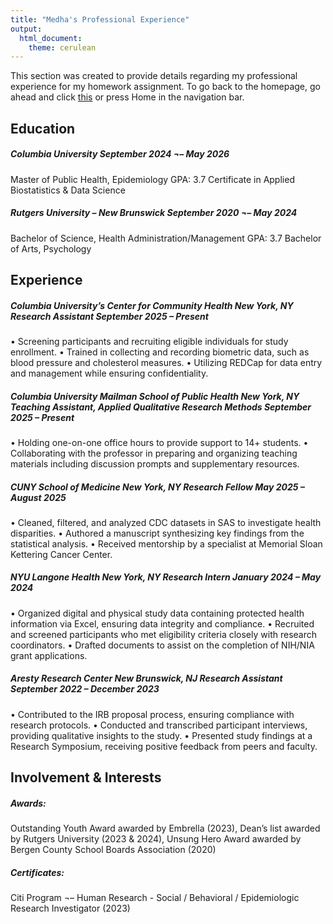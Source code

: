 ```yaml
---
title: "Medha's Professional Experience"
output: 
  html_document:
    theme: cerulean
---
```


This section was created to provide details regarding my professional experience for my homework assignment. To go back to the homepage, go ahead and click [this](index.html) or press Home in the navigation bar.

## Education
##### Columbia University	September 2024 ¬– May 2026
Master of Public Health, Epidemiology 	GPA: 3.7
Certificate in Applied Biostatistics & Data Science	

##### Rutgers University – New Brunswick	September 2020 ¬– May 2024
Bachelor of Science, Health Administration/Management	GPA: 3.7
Bachelor of Arts, Psychology	

## Experience
##### Columbia University’s Center for Community Health	New York, NY Research Assistant	September 2025 – Present
•	Screening participants and recruiting eligible individuals for study enrollment.
•	Trained in collecting and recording biometric data, such as blood pressure and cholesterol measures.
•	Utilizing REDCap for data entry and management while ensuring confidentiality.

##### Columbia University Mailman School of Public Health	New York, NY Teaching Assistant, Applied Qualitative Research Methods	September 2025 – Present
•	Holding one-on-one office hours to provide support to 14+ students.
•	Collaborating with the professor in preparing and organizing teaching materials including discussion prompts and supplementary resources.

##### CUNY School of Medicine	New York, NY Research Fellow	May 2025 – August 2025
•	Cleaned, filtered, and analyzed CDC datasets in SAS to investigate health disparities.
•	Authored a manuscript synthesizing key findings from the statistical analysis.
•	Received mentorship by a specialist at Memorial Sloan Kettering Cancer Center.

##### NYU Langone Health 	New York, NY  Research Intern 	January 2024 – May 2024 
•	Organized digital and physical study data containing protected health information via Excel, ensuring data integrity and compliance.
•	Recruited and screened participants who met eligibility criteria closely with research coordinators.
•	Drafted documents to assist on the completion of NIH/NIA grant applications.

##### Aresty Research Center	New Brunswick, NJ Research Assistant	September 2022 – December 2023
•	Contributed to the IRB proposal process, ensuring compliance with research protocols.
•	Conducted and transcribed participant interviews, providing qualitative insights to the study.
•	Presented study findings at a Research Symposium, receiving positive feedback from peers and faculty.

## Involvement & Interests
##### Awards: 
Outstanding Youth Award awarded by Embrella (2023), Dean’s list awarded by Rutgers University (2023 & 2024), Unsung Hero Award awarded by Bergen County School Boards Association (2020)	

##### Certificates: 
Citi Program ¬– Human Research - Social / Behavioral / Epidemiologic Research Investigator (2023)
